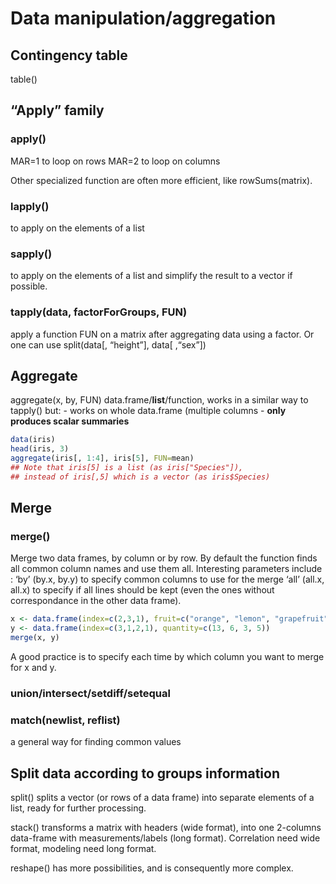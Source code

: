 Data manipulation/aggregation
================================================================================

Contingency table
--------------------------------------------------------------------------------

table()


"Apply" family
--------------------------------------------------------------------------------

### apply()

MAR=1 to loop on rows
MAR=2 to loop on columns

Other specialized function are often more efficient, like rowSums(matrix).

### lapply() 
to apply on the elements of a list

### sapply() 
to apply on the elements of a list and simplify the result to a vector if possible.

### tapply(data, factorForGroups, FUN) 
apply a function FUN on a matrix after aggregating data using a factor. Or one can use split(data[, "height"], data[ ,"sex"])


Aggregate
--------------------------------------------------------------------------------

aggregate(x, by, FUN) data.frame/**list**/function, works in a similar way to tapply() but:
- works on whole data.frame (multiple columns
- **only produces scalar summaries**

```r
data(iris)
head(iris, 3)
aggregate(iris[, 1:4], iris[5], FUN=mean)
## Note that iris[5] is a list (as iris["Species"]), 
## instead of iris[,5] which is a vector (as iris$Species)
```

Merge
--------------------------------------------------------------------------------

### merge()
Merge two data frames, by column or by row. By default the function finds all common column names and use them all.
Interesting parameters include :
'by' (by.x, by.y) to specify common columns to use for the merge
'all' (all.x, all.x) to specify if all lines should be kept (even the ones without correspondance in the other data frame). 
```r
x <- data.frame(index=c(2,3,1), fruit=c("orange", "lemon", "grapefruit"))
y <- data.frame(index=c(3,1,2,1), quantity=c(13, 6, 3, 5))
merge(x, y)
```

A good practice is to specify each time by which column you want to merge for x and y.

### union/intersect/setdiff/setequal

### match(newlist, reflist) 
a general way for finding common values


Split data according to groups information
--------------------------------------------------------------------------------

split() splits a vector (or rows of a data frame) into separate elements of a list, ready for further processing.

stack() transforms a matrix with headers (wide format), into one 2-columns data-frame with measurements/labels (long format).
Correlation need wide format, modeling need long format.

reshape() has more possibilities, and is consequently more complex.
